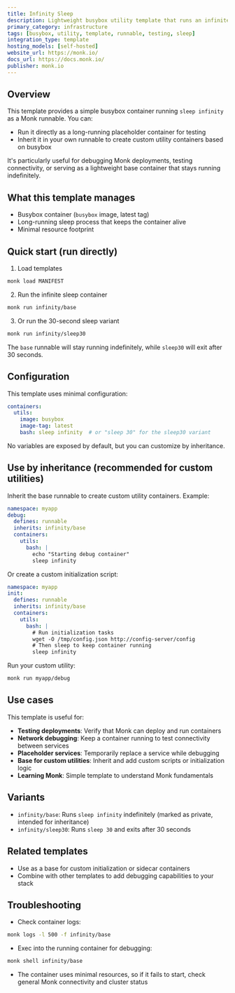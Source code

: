 ```yaml
---
title: Infinity Sleep
description: Lightweight busybox utility template that runs an infinite sleep process, useful for testing, debugging, and as a base for custom containers.
primary_category: infrastructure
tags: [busybox, utility, template, runnable, testing, sleep]
integration_type: template
hosting_models: [self-hosted]
website_url: https://monk.io/
docs_url: https://docs.monk.io/
publisher: monk.io
---
```


## Overview

This template provides a simple busybox container running `sleep infinity` as a Monk runnable. You can:

- Run it directly as a long-running placeholder container for testing
- Inherit it in your own runnable to create custom utility containers based on busybox

It's particularly useful for debugging Monk deployments, testing connectivity, or serving as a lightweight base container that stays running indefinitely.

## What this template manages

- Busybox container (`busybox` image, latest tag)
- Long-running sleep process that keeps the container alive
- Minimal resource footprint

## Quick start (run directly)

1) Load templates

```bash
monk load MANIFEST
```

2) Run the infinite sleep container

```bash
monk run infinity/base
```

3) Or run the 30-second sleep variant

```bash
monk run infinity/sleep30
```

The `base` runnable will stay running indefinitely, while `sleep30` will exit after 30 seconds.

## Configuration

This template uses minimal configuration:

```yaml
containers:
  utils:
    image: busybox
    image-tag: latest
    bash: sleep infinity  # or "sleep 30" for the sleep30 variant
```

No variables are exposed by default, but you can customize by inheritance.

## Use by inheritance (recommended for custom utilities)

Inherit the base runnable to create custom utility containers. Example:

```yaml
namespace: myapp
debug:
  defines: runnable
  inherits: infinity/base
  containers:
    utils:
      bash: |
        echo "Starting debug container"
        sleep infinity
```

Or create a custom initialization script:

```yaml
namespace: myapp
init:
  defines: runnable
  inherits: infinity/base
  containers:
    utils:
      bash: |
        # Run initialization tasks
        wget -O /tmp/config.json http://config-server/config
        # Then sleep to keep container running
        sleep infinity
```

Run your custom utility:

```bash
monk run myapp/debug
```

## Use cases

This template is useful for:

- **Testing deployments**: Verify that Monk can deploy and run containers
- **Network debugging**: Keep a container running to test connectivity between services
- **Placeholder services**: Temporarily replace a service while debugging
- **Base for custom utilities**: Inherit and add custom scripts or initialization logic
- **Learning Monk**: Simple template to understand Monk fundamentals

## Variants

- `infinity/base`: Runs `sleep infinity` indefinitely (marked as private, intended for inheritance)
- `infinity/sleep30`: Runs `sleep 30` and exits after 30 seconds

## Related templates

- Use as a base for custom initialization or sidecar containers
- Combine with other templates to add debugging capabilities to your stack

## Troubleshooting

- Check container logs:

```bash
monk logs -l 500 -f infinity/base
```

- Exec into the running container for debugging:

```bash
monk shell infinity/base
```

- The container uses minimal resources, so if it fails to start, check general Monk connectivity and cluster status
